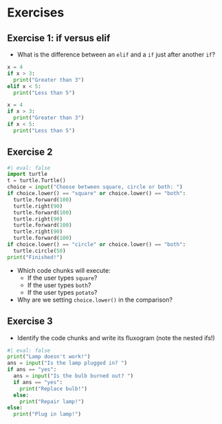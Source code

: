 # Exercises

## Exercise 1: if versus elif

-   What is the difference between an `elif` and a `if` just after another `if`?

```python
x = 4
if x > 3:
  print("Greater than 3")
elif x < 5:
  print("Less than 5")
```

```python
x = 4
if x > 3:
  print("Greater than 3")
if x < 5:
  print("Less than 5")
```




## Exercise 2

```python
#| eval: false
import turtle
t = turtle.Turtle()
choice = input("Choose between square, circle or both: ")
if choice.lower() == "square" or choice.lower() == "both":
  turtle.forward(100)
  turtle.right(90)
  turtle.forward(100)
  turtle.right(90)
  turtle.forward(100)
  turtle.right(90)
  turtle.forward(100)
if choice.lower() == "circle" or choice.lower() == "both":
  turtle.circle(50)
print("Finished!")
```

-   Which code chunks will execute:
    -   If the user types `square`?
    -   If the user types `both`?
    -   If the user types `potato`?
-   Why are we setting `choice.lower()` in the comparison?

## Exercise 3

-   Identify the code chunks and write its fluxogram (note the nested ifs!)

```python
#| eval: false
print("Lamp doesn't work!")
ans = input("Is the lamp plugged in? ")
if ans == "yes":
  ans = input("Is the bulb burned out? ")
  if ans == "yes":
    print("Replace bulb!")
  else:
    print("Repair lamp!")
else:
  print("Plug in lamp!")
```
